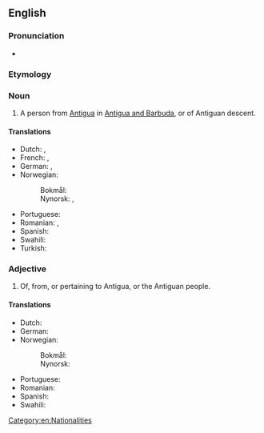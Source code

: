 {{also|antiguan}}
==English==

===Pronunciation===
* {{IPA|/ænˈtiːɡən/|lang=en}}

===Etymology===
{{suffix|en|Antigua|an}}

===Noun===
{{en-noun}}

# A person from [[Antigua]] in [[Antigua and Barbuda]], or of Antiguan descent.

====Translations====
{{trans-top|person}}
* Dutch: {{t|nl|Antiguaan|m}}, {{t|nl|Antiguaanse|f}}
* French: {{t+|fr|Antiguais|m}}, {{t+|fr|Antiguaise|f}}
* German: {{t+|de|Antiguaner|m}}, {{t+|de|Antiguanerin|f}}
* Norwegian:
*: Bokmål: {{t+|nb|antiguaner|m}}
*: Nynorsk: {{t+|nn|antiguan|m}}, {{t+|nn|antiguanar|m}}
{{trans-mid}}
* Portuguese: {{t+|pt|antiguano|m}}
* Romanian: {{t|ro|antiguan|m}}, {{t|ro|antiguană|f}}
* Spanish: {{t+|es|antiguano|m}}
* Swahili: {{t|sw|Mwantigua}}
* Turkish: {{t|tr|Antigualı}}
{{trans-bottom}}

===Adjective===
{{en-adj}}

# Of, from, or pertaining to Antigua, or the Antiguan people.

====Translations====
{{trans-top|of, from, or pertaining to Antigua, or the Antiguan people}}
* Dutch: {{t|nl|Antiguaans}}
* German: {{t+|de|antiguanisch}}
* Norwegian:
*: Bokmål: {{t|nb|antiguansk}}
*: Nynorsk: {{t+|nn|antiguansk}}
{{trans-mid}}
* Portuguese: {{t+|pt|antiguano}}
* Romanian: {{t|ro|antiguan}}
* Spanish: {{t+|es|antiguano|m}}
* Swahili: {{t|sw|Kiantigua}}
{{trans-bottom}}

[[Category:en:Nationalities]]